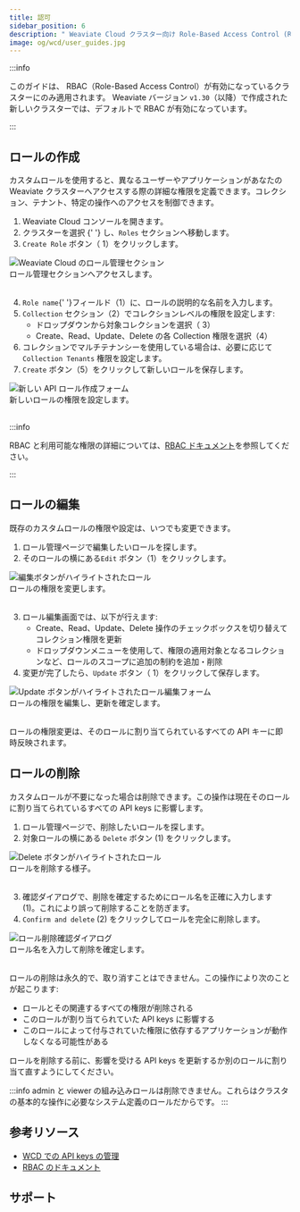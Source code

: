 ```yaml
---
title: 認可
sidebar_position: 6
description: " Weaviate Cloud クラスター向け Role-Based Access Control (RBAC) 設定ガイド。"
image: og/wcd/user_guides.jpg
---
```




:::info

このガイドは、 RBAC（Role-Based Access Control）が有効になっているクラスターにのみ適用されます。 Weaviate バージョン `v1.30`（以降）で作成された新しいクラスターでは、デフォルトで RBAC が有効になっています。

:::

## ロールの作成

カスタムロールを使用すると、異なるユーザーやアプリケーションがあなたの Weaviate クラスターへアクセスする際の詳細な権限を定義できます。コレクション、テナント、特定の操作へのアクセスを制御できます。

<div class="row">
  <div class="col col--4">
    <ol>
      <li>
        <span> </span> <Link to="https://console.weaviate.cloud"> Weaviate Cloud コンソール</Link>を開きます。
      </li>
      <li>
        <Link to="/cloud/manage-clusters/status#select-your-cluster">
          クラスターを選択
        </Link>{' '}
        し、<code>Roles</code> セクションへ移動します。
      </li>
      <li>
        <code>Create Role</code> ボタン（
        <span class="callout">1</span>）をクリックします。
      </li>
    </ol>
  </div>
  <div class="col col--8">
    <div class="card">
      <div class="card__image">
        <img
          src={WCDCreateRole}
          alt=" Weaviate Cloud のロール管理セクション"
        />
      </div>
      <div class="card__body">ロール管理セクションへアクセスします。</div>
    </div>
  </div>
</div>
<br />

<div class="row">
  <div class="col col--4">
    <ol start="4">
      <li>
        <code>Role name</code>{' '}フィールド（<span class="callout">1</span>）に、ロールの説明的な名前を入力します。
      </li>
      <li>
        <code>Collection</code> セクション（<span class="callout">2</span>）でコレクションレベルの権限を設定します:
        <ul>
          <li>
            ドロップダウンから対象コレクションを選択（
            <span class="callout">3</span>）
          </li>
          <li>
            Create、Read、Update、Delete の各 Collection 権限を選択（<span class="callout">4</span>）
          </li>
        </ul>
      </li>
      <li>
        コレクションでマルチテナンシーを使用している場合は、必要に応じて<code>Collection Tenants</code> 権限を設定します。
      </li>
      <li>
        <code>Create</code> ボタン（<span class="callout">5</span>）をクリックして新しいロールを保存します。
      </li>
    </ol>
  </div>
  <div class="col col--8">
    <div class="card">
      <div class="card__image">
        <img src={WCDCreateRoleForm} alt="新しい API ロール作成フォーム" />
      </div>
      <div class="card__body">新しいロールの権限を設定します。</div>
    </div>
  </div>
</div>
<br />

:::info

 RBAC と利用可能な権限の詳細については、[RBAC ドキュメント](/weaviate/configuration/rbac/index.mdx)を参照してください。

:::

## ロールの編集

既存のカスタムロールの権限や設定は、いつでも変更できます。

<div class="row">
  <div class="col col--4">
    <ol>
      <li>ロール管理ページで編集したいロールを探します。</li>
      <li>
        そのロールの横にある<code>Edit</code> ボタン（<span class="callout">1</span>）をクリックします。
      </li>
    </ol>
  </div>
  <div class="col col--8">
    <div class="card">
      <div class="card__image">
        <img
          src={WCDEditRole}
          alt="編集ボタンがハイライトされたロール"
        />
      </div>
      <div class="card__body">ロールの権限を変更します。</div>
    </div>
  </div>
</div>
<br />
<div class="row">
  <div class="col col--4">
    <ol start="3">
      <li>
        ロール編集画面では、以下が行えます:
        <ul>
          <li>
            Create、Read、Update、Delete 操作のチェックボックスを切り替えてコレクション権限を更新
          </li>
          <li>
            ドロップダウンメニューを使用して、権限の適用対象となるコレクションなど、ロールのスコープに追加の制約を追加・削除
          </li>
        </ul>
      </li>
      <li>
        変更が完了したら、<code>Update</code> ボタン（
        <span class="callout">1</span>）をクリックして保存します。
      </li>
    </ol>
  </div>
  <div class="col col--8">
    <div class="card">
      <div class="card__image">
        <img
          src={WCDEditRoleForm}
          alt="Update ボタンがハイライトされたロール編集フォーム"
        />
      </div>
      <div class="card__body">
        ロールの権限を編集し、更新を確定します。
      </div>
    </div>
  </div>
</div>
<br />

ロールの権限変更は、そのロールに割り当てられているすべての API キーに即時反映されます。



## ロールの削除

カスタムロールが不要になった場合は削除できます。この操作は現在そのロールに割り当てられているすべての API keys に影響します。

<div class="row">
  <div class="col col--4">
    <ol>
      <li>
        ロール管理ページで、削除したいロールを探します。
      </li>
      <li>
        対象ロールの横にある <code>Delete</code> ボタン (<span class="callout">1</span>) をクリックします。
      </li>
    </ol>
  </div>
  <div class="col col--8">
    <div class="card">
      <div class="card__image">
        <img
          src={WCDDeleteRole}
          alt="Delete ボタンがハイライトされたロール"
        />
      </div>
      <div class="card__body">
        ロールを削除する様子。
      </div>
    </div>
  </div>
</div>
<br />
<div class="row">
  <div class="col col--4">
    <ol start="3">
      <li>
        確認ダイアログで、削除を確定するためにロール名を正確に入力します (<span class="callout">1</span>)。これにより誤って削除することを防ぎます。
      </li>
      <li>
        <code>Confirm and delete</code> (<span class="callout">2</span>) をクリックしてロールを完全に削除します。
      </li>
    </ol>
  </div>
  <div class="col col--8">
    <div class="card">
      <div class="card__image">
        <img
          src={WCDDeleteRoleForm}
          alt="ロール削除確認ダイアログ"
        />
      </div>
      <div class="card__body">
        ロール名を入力して削除を確定します。
      </div>
    </div>
  </div>
</div>
<br />

ロールの削除は永久的で、取り消すことはできません。この操作により次のことが起こります:

- ロールとその関連するすべての権限が削除される  
- このロールが割り当てられていた API keys に影響する  
- このロールによって付与されていた権限に依存するアプリケーションが動作しなくなる可能性がある  

ロールを削除する前に、影響を受ける API keys を更新するか別のロールに割り当て直すようにしてください。

:::info
admin と viewer の組み込みロールは削除できません。これらはクラスタの基本的な操作に必要なシステム定義のロールだからです。
:::

## 参考リソース

- [WCD での API keys の管理](./authentication.mdx)
- [RBAC のドキュメント](/weaviate/configuration/rbac/index.mdx)

## サポート


<SupportAndTrouble />


